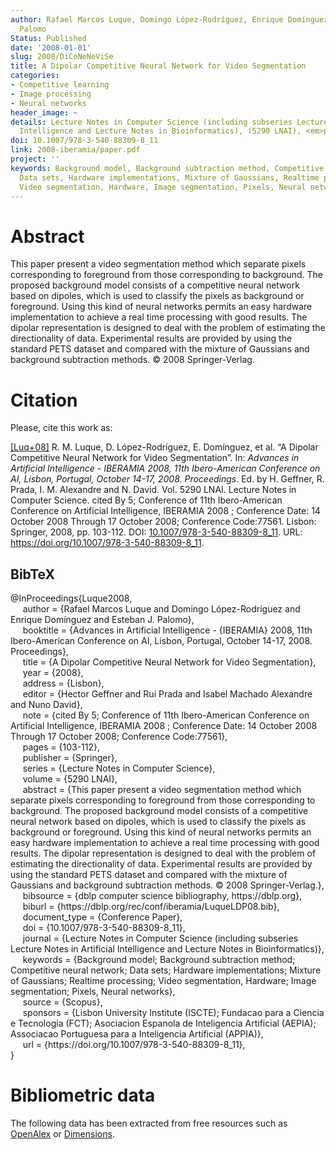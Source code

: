 ```yaml
---
author: Rafael Marcos Luque, Domingo López-Rodríguez, Enrique Domínguez, Esteban J.
  Palomo
Status: Published
date: '2008-01-01'
slug: 2008/DiCoNeNeViSe
title: A Dipolar Competitive Neural Network for Video Segmentation
categories:
- Competitive learning
- Image processing
- Neural networks
header_image: ~
details: Lecture Notes in Computer Science (including subseries Lecture Notes in Artificial
  Intelligence and Lecture Notes in Bioinformatics), (5290 LNAI), <em>pp. 103-112</em>
doi: 10.1007/978-3-540-88309-8_11
link: 2008-iberamia/paper.pdf
project: ''
keywords: Background model, Background subtraction method, Competitive neural network,
  Data sets, Hardware implementations, Mixture of Gaussians, Realtime processing,
  Video segmentation, Hardware, Image segmentation, Pixels, Neural networks
---
```



# Abstract


This paper present a video segmentation method which separate pixels corresponding to foreground from those corresponding to background. The proposed background model consists of a competitive neural network based on dipoles, which is used to classify the pixels as background or foreground. Using this kind of neural networks permits an easy hardware implementation to achieve a real time processing with good results. The dipolar representation is designed to deal with the problem of estimating the directionality of data. Experimental results are provided by using the standard PETS dataset and compared with the mixture of Gaussians and background subtraction methods. © 2008 Springer-Verlag.












# Citation
Please, cite this work as:


<a name=bib-Luque2008></a>[[Luq+08]](#cite-Luque2008) R. M. Luque, D. López-Rodríguez, E. Domínguez, et al. “A Dipolar Competitive Neural Network for Video Segmentation”. In: _Advances in Artificial Intelligence - IBERAMIA 2008, 11th Ibero-American Conference on AI, Lisbon, Portugal, October 14-17, 2008. Proceedings_. Ed. by H. Geffner, R. Prada, I. M. Alexandre and N. David. Vol. 5290 LNAI. Lecture Notes in Computer Science. cited By 5; Conference of 11th Ibero-American Conference on Artificial Intelligence, IBERAMIA 2008 ; Conference Date: 14 October 2008 Through 17 October 2008; Conference Code:77561. Lisbon: Springer, 2008, pp. 103-112. DOI: [10.1007/978-3-540-88309-8_11](https://doi.org/10.1007%2F978-3-540-88309-8_11). URL: [https://doi.org/10.1007/978-3-540-88309-8_11](https://doi.org/10.1007/978-3-540-88309-8_11).

::: {.callout-note appearance="minimal" collapse=true}

## BibTeX

@InProceedings{Luque2008,<br>&nbsp;&nbsp;&nbsp;&nbsp;  author = {Rafael Marcos Luque and Domingo López-Rodríguez and Enrique Domínguez and Esteban J. Palomo},<br>&nbsp;&nbsp;&nbsp;&nbsp;  booktitle = {Advances in Artificial Intelligence - {IBERAMIA} 2008, 11th Ibero-American Conference on AI, Lisbon, Portugal, October 14-17, 2008. Proceedings},<br>&nbsp;&nbsp;&nbsp;&nbsp;  title = {A Dipolar Competitive Neural Network for Video Segmentation},<br>&nbsp;&nbsp;&nbsp;&nbsp;  year = {2008},<br>&nbsp;&nbsp;&nbsp;&nbsp;  address = {Lisbon},<br>&nbsp;&nbsp;&nbsp;&nbsp;  editor = {Hector Geffner and Rui Prada and Isabel Machado Alexandre and Nuno David},<br>&nbsp;&nbsp;&nbsp;&nbsp;  note = {cited By 5; Conference of 11th Ibero-American Conference on Artificial Intelligence, IBERAMIA 2008 ; Conference Date: 14 October 2008 Through 17 October 2008; Conference Code:77561},<br>&nbsp;&nbsp;&nbsp;&nbsp;  pages = {103-112},<br>&nbsp;&nbsp;&nbsp;&nbsp;  publisher = {Springer},<br>&nbsp;&nbsp;&nbsp;&nbsp;  series = {Lecture Notes in Computer Science},<br>&nbsp;&nbsp;&nbsp;&nbsp;  volume = {5290 LNAI},<br>&nbsp;&nbsp;&nbsp;&nbsp;  abstract = {This paper present a video segmentation method which separate pixels corresponding to foreground from those corresponding to background. The proposed background model consists of a competitive neural network based on dipoles, which is used to classify the pixels as background or foreground. Using this kind of neural networks permits an easy hardware implementation to achieve a real time processing with good results. The dipolar representation is designed to deal with the problem of estimating the directionality of data. Experimental results are provided by using the standard PETS dataset and compared with the mixture of Gaussians and background subtraction methods. © 2008 Springer-Verlag.},<br>&nbsp;&nbsp;&nbsp;&nbsp;  bibsource = {dblp computer science bibliography, https://dblp.org},<br>&nbsp;&nbsp;&nbsp;&nbsp;  biburl = {https://dblp.org/rec/conf/iberamia/LuqueLDP08.bib},<br>&nbsp;&nbsp;&nbsp;&nbsp;  document_type = {Conference Paper},<br>&nbsp;&nbsp;&nbsp;&nbsp;  doi = {10.1007/978-3-540-88309-8_11},<br>&nbsp;&nbsp;&nbsp;&nbsp;  journal = {Lecture Notes in Computer Science (including subseries Lecture Notes in Artificial Intelligence and Lecture Notes in Bioinformatics)},<br>&nbsp;&nbsp;&nbsp;&nbsp;  keywords = {Background model; Background subtraction method; Competitive neural network; Data sets; Hardware implementations; Mixture of Gaussians; Realtime processing; Video segmentation, Hardware; Image segmentation; Pixels, Neural networks},<br>&nbsp;&nbsp;&nbsp;&nbsp;  source = {Scopus},<br>&nbsp;&nbsp;&nbsp;&nbsp;  sponsors = {Lisbon University Institute (ISCTE); Fundacao para a Ciencia e Tecnologia (FCT); Asociacion Espanola de Inteligencia Artificial (AEPIA); Associacao Portuguesa para a Inteligencia Artificial (APPIA)},<br>&nbsp;&nbsp;&nbsp;&nbsp;  url = {https://doi.org/10.1007/978-3-540-88309-8_11},<br>}

:::



# Bibliometric data


The following data has been extracted from free resources such as [OpenAlex](https://openalex.org/) or [Dimensions](https://app.dimensions.ai/).

<div style="display: flex; justify-content: center; align-items: center; height: 100%;">
<span class="__dimensions_badge_embed__" data-doi="10.1007/978-3-540-88309-8_11" data-legend="always"></span></div><script async src="https://badge.dimensions.ai/badge.js" charset="utf-8"></script>

<div style="display: flex; justify-content: center; align-items: center; height: 100%;">
<a href="https://plu.mx/plum/a/?doi=10.1007/978-3-540-88309-8_11" class="plumx-details" data-site="plum" data-hide-when-empty="true">A Dipolar Competitive Neural Network for Video Segmentation</a></div>


## Cites

The following graph plots the number of cites received by this work from its publication, on a yearly basis.

```r
#| echo: false
#| results: asis
#| warning: false
#| message: false
source(here::here('scripts', 'manage_publications.R'))
df <- readRDS('citation_history.rds')
plot_citation_history(df)
```



## Papers citing this work

The following is a non-exhaustive list of papers that cite this work:


<a name=bib-Bouwmans_2014></a>[[1]](#cite-Bouwmans_2014) T. Bouwmans. “Traditional and recent approaches in background modeling for foreground detection: An overview”. In: _Computer Science Review_ 11–12 (May. 2014), p. 31–66. ISSN: 1574-0137. DOI: [10.1016/j.cosrev.2014.04.001](https://doi.org/10.1016%2Fj.cosrev.2014.04.001). URL: [http://dx.doi.org/10.1016/j.cosrev.2014.04.001](http://dx.doi.org/10.1016/j.cosrev.2014.04.001).

<a name=bib-Rai_2012></a>[[2]](#cite-Rai_2012) N. K. Rai, S. Chourasia, and A. Sethi. “An Efficient Neural Network Based Background Subtraction Method”. In: _Proceedings of Seventh International Conference on Bio-Inspired Computing: Theories and Applications (BIC-TA 2012)_. Springer India, Dec. 2012, p. 453–460. ISBN: 9788132210382. DOI: [10.1007/978-81-322-1038-2_38](https://doi.org/10.1007%2F978-81-322-1038-2_38). URL: [http://dx.doi.org/10.1007/978-81-322-1038-2_38](http://dx.doi.org/10.1007/978-81-322-1038-2_38).

<a name=bib-Rai_20121></a>[[3]](#cite-Rai_20121) N. K. Rai, A. Singh, and S. A. Mazhari. “Video Segmentation Using Neural Network and Distributed Genetic Algorithm”. In: _Proceedings of the International Conference on Soft Computing for Problem Solving (SocProS 2011) December 20-22, 2011_. Springer India, 2012, p. 229–237. ISBN: 9788132204916. DOI: [10.1007/978-81-322-0491-6_22](https://doi.org/10.1007%2F978-81-322-0491-6_22). URL: [http://dx.doi.org/10.1007/978-81-322-0491-6_22](http://dx.doi.org/10.1007/978-81-322-0491-6_22).

<a name=bib-Ryan_2009></a>[[4]](#cite-Ryan_2009) K. Ryan, A. Amer, and L. Gagnon. “Spatiotemporal Region Enhancement and Merging for Unsupervized Object Segmentation”. In: _EURASIP Journal on Image and Video Processing_ 2009 (2009), p. 1–13. ISSN: 1687-5281. DOI: [10.1155/2009/797052](https://doi.org/10.1155%2F2009%2F797052). URL: [http://dx.doi.org/10.1155/2009/797052](http://dx.doi.org/10.1155/2009/797052).


